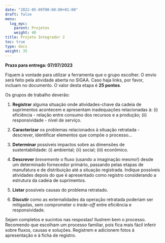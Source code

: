 ```yaml
---
date: "2022-05-09T00:00:00+01:00"
draft: false
menu:
  log_epc:
    parent: Projetos
    weight: 40
title: Projeto Integrador 2
toc: true
type: docs
weight: 35
---
```


**Prazo para entrega: 07/07/2023**

Fiquem à vontade para utilizar a ferramenta que o grupo escolher. O envio será feito pela atividade aberta no SIGAA. Caso haja links, por favor, incluam no documento. O valor desta etapa é **25 pontos**.

Os grupos de trabalho deverão: 

1. **Registrar** alguma situação onde atividades-chave da cadeia de suprimentos acontecem e apresentam inadequações relacionadas à: (i) eficiência - relação entre consumo dos recursos e a produção; (ii) responsividade - nível de serviço.

2. **Caracterizar** os problemas relacionados à situação retratada - descrever, identificar elementos que compõe o processo...

3. **Determinar** possíveis impactos sobre as dimensões de sustentabilidade: (i) ambiental; (ii) social; (iii) econômico. 

4. **Descrever** *brevemente* o fluxo (usando a imaginação mesmo!) desde um determinado fornecedor primário, passando pelas etapas de manufatura e de distribuição até a situação registrada. Indique possíveis atividades depois do que é apresentado como registro considerando a estrutura da cadeia de suprimentos. 

5. **Listar** possíveis causas do problema retratado.

6. **Discutir** como as externalidades da operação retratada poderiam ser mitigadas, sem comprometer o _trade-off_ entre eficiência e responsividade.

Sejam completos e sucintos nas respostas! Ilustrem bem o processo. Recomendo que escolham um processo familiar, pois fica mais fácil inferir sobre fluxos, causas e soluções. Registrem e adicionem fotos à apresentação e à ficha de registro. 
